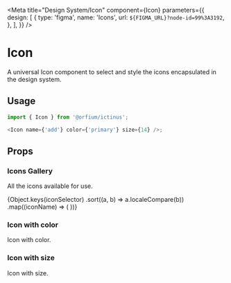 
<Meta
  title="Design System/Icon"
  component={Icon}
  parameters={{
    design: [
      {
        type: 'figma',
        name: 'Icons',
        url: `${FIGMA_URL}?node-id=99%3A3192`,
      },
    ],
  }}
/>

# Icon

A universal Icon component to select and style the icons encapsulated in the design system.

## Usage

```js
import { Icon } from '@orfium/ictinus';

<Icon name={'add'} color={'primary'} size={14} />;
```

## Props

<ArgsTable of={Icon} />

### Icons Gallery

All the icons available for use.

<Canvas>
  <Story name="Icons Gallery">
    <Stack>
      {Object.keys(iconSelector)
        .sort((a, b) => a.localeCompare(b))
        .map((iconName) => (
          <PresentComponent key={iconName} name={iconName} width={150}>
            <Icon name={iconName} color={'darkGrey'} />
          </PresentComponent>
        ))}
    </Stack>
  </Story>
</Canvas>

### Icon with color

Icon with color.

<Canvas>
  <Story name="Icon with color">
    <Stack>
      <PresentComponent name={'primary'}>
        <Icon name={'add'} color={'primary'} />
      </PresentComponent>
      <PresentComponent name={'secondary'}>
        <Icon name={'add'} color={'secondary'} />
      </PresentComponent>
      <PresentComponent name={'success'}>
        <Icon name={'add'} color={'success'} />
      </PresentComponent>
      <PresentComponent name={'error'}>
        <Icon name={'add'} color={'error'} />
      </PresentComponent>
      <PresentComponent name={'info'}>
        <Icon name={'add'} color={'info'} />
      </PresentComponent>
      <PresentComponent name={'warning'}>
        <Icon name={'add'} color={'warning'} />
      </PresentComponent>
      <PresentComponent name={'primary'}>
        <Icon name={'add'} color={'primary'} />
      </PresentComponent>
      <PresentComponent name={'secondary'}>
        <Icon name={'add'} color={'secondary'} />
      </PresentComponent>
      <PresentComponent name={'custom'}>
        <Icon name={'add'} color={'#de5798'} />
      </PresentComponent>
    </Stack>
  </Story>
</Canvas>

### Icon with size

Icon with size.

<Canvas>
  <Story name="Icon with size">
    <Stack>
      <PresentComponent name={'default'}>
        <Icon name={'add'} />
      </PresentComponent>
      <PresentComponent name={'20'}>
        <Icon name={'add'} size={20} />
      </PresentComponent>
      <PresentComponent name={'46'}>
        <Icon name={'add'} size={46} />
      </PresentComponent>
    </Stack>
  </Story>
</Canvas>
